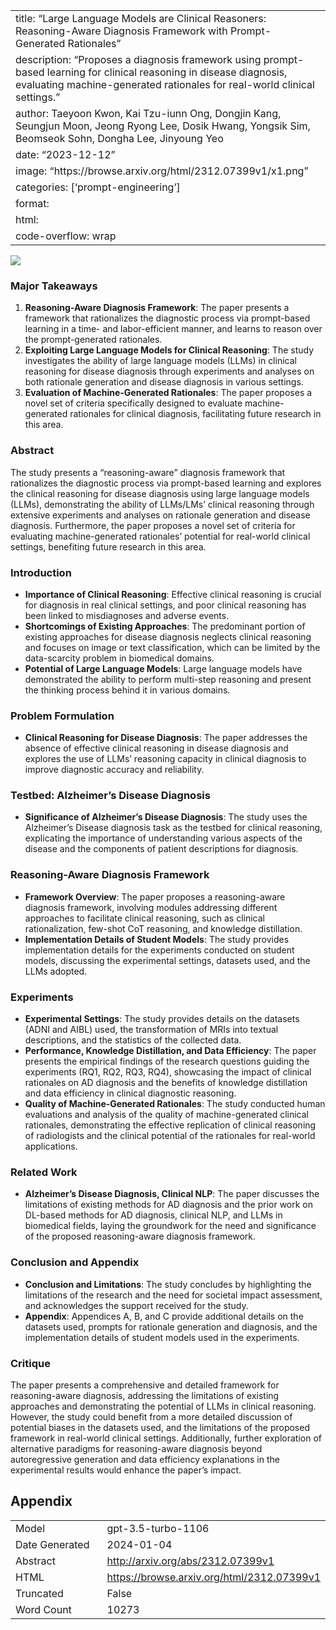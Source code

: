
---
title: "Large Language Models are Clinical Reasoners: Reasoning-Aware Diagnosis Framework with Prompt-Generated Rationales"
description: "Proposes a diagnosis framework using prompt-based learning for clinical reasoning in disease diagnosis, evaluating machine-generated rationales for real-world clinical settings."
author: Taeyoon Kwon, Kai Tzu-iunn Ong, Dongjin Kang, Seungjun Moon, Jeong Ryong Lee, Dosik Hwang, Yongsik Sim, Beomseok Sohn, Dongha Lee, Jinyoung Yeo
date: "2023-12-12"
image: "https://browse.arxiv.org/html/2312.07399v1/x1.png"
categories: ['prompt-engineering']
format:
  html:
    code-overflow: wrap
---

![](https://browse.arxiv.org/html/2312.07399v1/x1.png)

### Major Takeaways

1. **Reasoning-Aware Diagnosis Framework**: The paper presents a framework that rationalizes the diagnostic process via prompt-based learning in a time- and labor-efficient manner, and learns to reason over the prompt-generated rationales.
2. **Exploiting Large Language Models for Clinical Reasoning**: The study investigates the ability of large language models (LLMs) in clinical reasoning for disease diagnosis through experiments and analyses on both rationale generation and disease diagnosis in various settings.
3. **Evaluation of Machine-Generated Rationales**: The paper proposes a novel set of criteria specifically designed to evaluate machine-generated rationales for clinical diagnosis, facilitating future research in this area.

### Abstract
The study presents a "reasoning-aware" diagnosis framework that rationalizes the diagnostic process via prompt-based learning and explores the clinical reasoning for disease diagnosis using large language models (LLMs), demonstrating the ability of LLMs/LMs' clinical reasoning through extensive experiments and analyses on rationale generation and disease diagnosis. Furthermore, the paper proposes a novel set of criteria for evaluating machine-generated rationales' potential for real-world clinical settings, benefiting future research in this area.

### Introduction
- **Importance of Clinical Reasoning**: Effective clinical reasoning is crucial for diagnosis in real clinical settings, and poor clinical reasoning has been linked to misdiagnoses and adverse events.
- **Shortcomings of Existing Approaches**: The predominant portion of existing approaches for disease diagnosis neglects clinical reasoning and focuses on image or text classification, which can be limited by the data-scarcity problem in biomedical domains.
- **Potential of Large Language Models**: Large language models have demonstrated the ability to perform multi-step reasoning and present the thinking process behind it in various domains.

### Problem Formulation
- **Clinical Reasoning for Disease Diagnosis**: The paper addresses the absence of effective clinical reasoning in disease diagnosis and explores the use of LLMs' reasoning capacity in clinical diagnosis to improve diagnostic accuracy and reliability.

### Testbed: Alzheimer’s Disease Diagnosis
- **Significance of Alzheimer’s Disease Diagnosis**: The study uses the Alzheimer’s Disease diagnosis task as the testbed for clinical reasoning, explicating the importance of understanding various aspects of the disease and the components of patient descriptions for diagnosis.

### Reasoning-Aware Diagnosis Framework
- **Framework Overview**: The paper proposes a reasoning-aware diagnosis framework, involving modules addressing different approaches to facilitate clinical reasoning, such as clinical rationalization, few-shot CoT reasoning, and knowledge distillation.
- **Implementation Details of Student Models**: The study provides implementation details for the experiments conducted on student models, discussing the experimental settings, datasets used, and the LLMs adopted.

### Experiments
- **Experimental Settings**: The study provides details on the datasets (ADNI and AIBL) used, the transformation of MRIs into textual descriptions, and the statistics of the collected data.
- **Performance, Knowledge Distillation, and Data Efficiency**: The paper presents the empirical findings of the research questions guiding the experiments (RQ1, RQ2, RQ3, RQ4), showcasing the impact of clinical rationales on AD diagnosis and the benefits of knowledge distillation and data efficiency in clinical diagnostic reasoning.
- **Quality of Machine-Generated Rationales**: The study conducted human evaluations and analysis of the quality of machine-generated clinical rationales, demonstrating the effective replication of clinical reasoning of radiologists and the clinical potential of the rationales for real-world applications.

### Related Work
- **Alzheimer’s Disease Diagnosis, Clinical NLP**: The paper discusses the limitations of existing methods for AD diagnosis and the prior work on DL-based methods for AD diagnosis, clinical NLP, and LLMs in biomedical fields, laying the groundwork for the need and significance of the proposed reasoning-aware diagnosis framework.

### Conclusion and Appendix
- **Conclusion and Limitations**: The study concludes by highlighting the limitations of the research and the need for societal impact assessment, and acknowledges the support received for the study.
- **Appendix**: Appendices A, B, and C provide additional details on the datasets used, prompts for rationale generation and diagnosis, and the implementation details of student models used in the experiments.

### Critique
The paper presents a comprehensive and detailed framework for reasoning-aware diagnosis, addressing the limitations of existing approaches and demonstrating the potential of LLMs in clinical reasoning. However, the study could benefit from a more detailed discussion of potential biases in the datasets used, and the limitations of the proposed framework in real-world clinical settings. Additionally, further exploration of alternative paradigms for reasoning-aware diagnosis beyond autoregressive generation and data efficiency explanations in the experimental results would enhance the paper's impact.

## Appendix

|          |          |
|----------|----------|
| Model     | gpt-3.5-turbo-1106       |
| Date Generated     | 2024-01-04       |
| Abstract | [http://arxiv.org/abs/2312.07399v1](http://arxiv.org/abs/2312.07399v1)        |
| HTML     | [https://browse.arxiv.org/html/2312.07399v1](https://browse.arxiv.org/html/2312.07399v1)       |
| Truncated       | False       |
| Word Count       | 10273       |